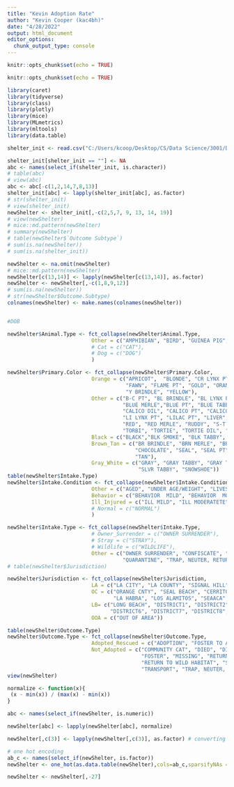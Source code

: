```yaml
---
title: "Kevin Adoption Rate"
author: "Kevin Cooper (kac4bh)"
date: "4/28/2022"
output: html_document
editor_options: 
  chunk_output_type: console
---
```


```r
knitr::opts_chunk$set(echo = TRUE)
```

```r
knitr::opts_chunk$set(echo = TRUE)
```

```r
library(caret)
library(tidyverse)
library(class)
library(plotly)
library(mice)
library(MLmetrics)
library(mltools)
library(data.table)
```

```r
shelter_init <- read.csv("C:/Users/kcoop/Desktop/CS/Data Science/3001/DS3001Final/animal-shelter-intakes-and-outcomes.csv")

shelter_init[shelter_init == ""] <- NA
abc <- names(select_if(shelter_init, is.character))
# table(abc)
# view(abc)
abc <- abc[-c(1,2,14,7,8,13)]
shelter_init[abc] <- lapply(shelter_init[abc], as.factor)
# str(shelter_init)
# view(shelter_init)
newShelter <- shelter_init[,-c(2,5,7, 9, 13, 14, 19)]
# view(newShelter)
# mice::md.pattern(newShelter)
# summary(newShelter)
# table(newShelter$`Outcome Subtype`)
# sum(is.na(newShelter))
# sum(is.na(shelter_init))

newShelter <- na.omit(newShelter)
# mice::md.pattern(newShelter)
newShelter[c(13,14)] <- lapply(newShelter[c(13,14)], as.factor)
newShelter <- newShelter[,-c(1,8,9,12)]
# sum(is.na(newShelter))
# str(newShelter$Outcome.Subtype)
colnames(newShelter) <- make.names(colnames(newShelter))


#DOB
```

```r
newShelter$Animal.Type <- fct_collapse(newShelter$Animal.Type, 
                           Other = c("AMPHIBIAN", "BIRD", "GUINEA PIG", "LIVESTOCK", "OTHER", "RABBIT", "REPTILE", "WILD"),
                           # Cat = c("CAT"),
                           # Dog = c("DOG")
                           )

newShelter$Primary.Color <- fct_collapse(newShelter$Primary.Color,
                           Orange = c("APRICOT",  "BLONDE", "CR LYNX PT", "CREAM", "CREAM PT", "CRM TABBY", "CRM TIGER",
                                      "FAWN", "FLAME PT", "GOLD", "ORANGE", "ORG TABBY", "ORG TIGER", "PEACH", "WHEAT",
                                      "Y BRINDLE", "YELLOW"),
                           Other = c("B-C PT", "BL BRINDLE", "BL LYNX PT", "BC LYNX PT", "BLUE","BLUE BRIND", "BLUE CREAM",
                                     "BLUE MERLE","BLUE PT", "BLUE TABBY", "BLUE TICK", "BUFF", "C-T PT", "CALICO", 
                                     "CALICO DIL", "CALICO PT", "CALICO TAB", "DAPPLE", "GREEN","L-C PT", "LC LYNX PT", 
                                     "LI LYNX PT", "LILAC PT", "LIVER", "LIVER TICK", "LYNX PT", "PINK", "RD LYNX PT",
                                     "RED", "RED MERLE", "RUDDY", "S-T PT", "SABLE", "SEAL", "SEAL PT", "ST LYNX PT",
                                     "TORBI", "TORTIE", "TORTIE DIL", "TORTIE MUT", "TORTIE PT", "TRICOLOR", "UNKNOWN"),
                           Black = c("BLACK","BLK SMOKE", "BLK TABBY", "BLK TIGER"),
                           Brown_Tan = c("BR BRINDLE", "BRN MERLE", "BRN TABBY", "BRN TIGER", "BROWN", "CHOC PT",
                                         "CHOCOLATE", "SEAL", "SEAL PT",
                                         "TAN"),
                           Gray_White = c("GRAY", "GRAY TABBY", "GRAY TIGER", "WHITE", "SILVER", "SL LYNX PT", 
                                          "SLVR TABBY", "SNOWSHOE"))
table(newShelter$Intake.Type)
newShelter$Intake.Condition <- fct_collapse(newShelter$Intake.Condition, 
                           Other = c("AGED", "UNDER AGE/WEIGHT", "LIVESTOCK", "OTHER", "RABBIT", "REPTILE", "WILD", "WELFARE SEIZURES"),
                           Behavior = c("BEHAVIOR  MILD", "BEHAVIOR  MODERATE", "BEHAVIOR  SEVERE", "FERAL", "FRACTIOUS"),
                           Ill_Injured = c("ILL MILD", "ILL MODERATETE", "ILL SEVERE", "INJURED  MILD", "INJURED  MODERATE", "INJURED  SEVERE"),
                           # Normal = c("NORMAL")
                           )

newShelter$Intake.Type <- fct_collapse(newShelter$Intake.Type, 
                           # Owner_Surrender = c("OWNER SURRENDER"),
                           # Stray = c("STRAY"),
                           # Wildlife = c("WILDLIFE"),
                           Other = c("OWNER SURRENDER", "CONFISCATE", "Euthenasia Required", "FOSTER", "RETURN", "SAFE KEEP", "WELFARE SEIZED", "Adopted Animal Return",
                                     "QUARANTINE", "TRAP, NEUTER, RETURN"))
# table(newShelter$Jurisdiction)

newShelter$Jurisdiction <- fct_collapse(newShelter$Jurisdiction, 
                           LA = c("LA CITY", "LA COUNTY", "SIGNAL HILL", "TORRANCE AC"),
                           OC = c("ORANGE CNTY", "SEAL BEACH", "CERRITOS", "IRVINE", "GARDEN GROVE", 
                                  "LA HABRA", "LOS ALAMITOS", "SEAACA", "WESTMINSTER"),
                           LB= c("LONG BEACH", "DISTRICT1", "DISTRICT2", "DISTRICT3", "DISTRICT4", "DISTRICT5", 
                                 "DISTRICT6", "DISTRICT7", "DISTRICT8", "DISTRICT9"),
                           OOA = c("OUT OF AREA"))

table(newShelter$Outcome.Type)
newShelter$Outcome.Type <- fct_collapse(newShelter$Outcome.Type, 
                           Adopted_Rescued = c("ADOPTION", "FOSTER TO ADOPT", "RESCUE"),
                           Not_Adopted = c("COMMUNITY CAT", "DIED", "DISPOSAL", "DUPLICATE", "EUTHANASIA", 
                                           "FOSTER", "MISSING", "RETURN TO OWNER", "RETURN TO RESCUE", 
                                           "RETURN TO WILD HABITAT", "SHELTER, NEUTER, RETURN", "TRANSFER", 
                                           "TRANSPORT", "TRAP, NEUTER, RELEASE"))
view(newShelter)
```

```r
normalize <- function(x){
 (x - min(x)) / (max(x) - min(x))
}

abc <- names(select_if(newShelter, is.numeric))

newShelter[abc] <- lapply(newShelter[abc], normalize)

newShelter[,c(3)] <- lapply(newShelter[,c(3)], as.factor) # converting characters to factors
```

```r
# one hot encoding
ab_c <- names(select_if(newShelter, is.factor))
newShelter <- one_hot(as.data.table(newShelter),cols=ab_c,sparsifyNAs = TRUE,naCols = FALSE,dropCols = TRUE,dropUnusedLevels = TRUE)

newShelter <- newShelter[,-27]


```